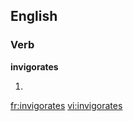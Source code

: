 
==English==

===Verb===
'''invigorates'''

# {{third-person singular of|[[invigorate]]}}

[[fr:invigorates]]
[[vi:invigorates]]